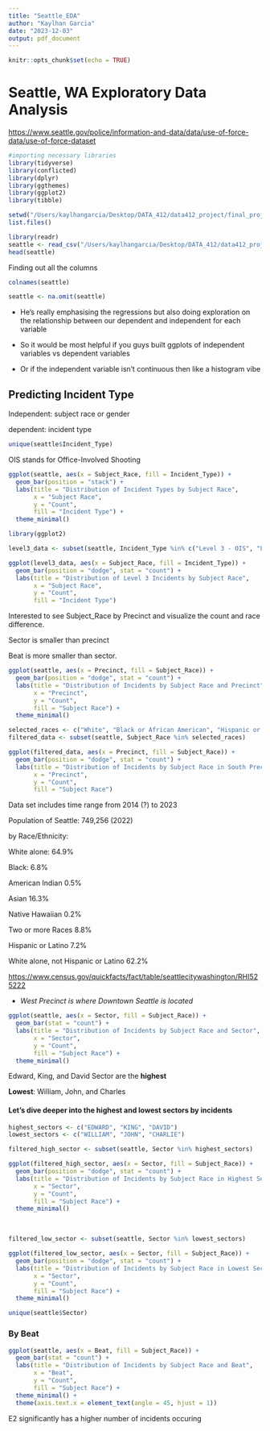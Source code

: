 ```yaml
---
title: "Seattle_EDA"
author: "Kaylhan Garcia"
date: "2023-12-03"
output: pdf_document
---
```


```r
knitr::opts_chunk$set(echo = TRUE)
```

# Seattle, WA Exploratory Data Analysis

<https://www.seattle.gov/police/information-and-data/data/use-of-force-data/use-of-force-dataset>

```r
#importing necessary libraries
library(tidyverse)
library(conflicted)
library(dplyr)
library(ggthemes)
library(ggplot2)
library(tibble)
```

```r
setwd("/Users/kaylhangarcia/Desktop/DATA_412/data412_project/final_project/data-412-mpd-use-of-force")
list.files()
```

```r
library(readr)
seattle <- read_csv("/Users/kaylhangarcia/Desktop/DATA_412/data412_project/final_project/data-412-mpd-use-of-force/data/Use_Of_Force_Seattle.csv")
head(seattle)
```

Finding out all the columns

```r
colnames(seattle)
```

```r
seattle <- na.omit(seattle)
```

-   He's really emphasising the regressions but also doing exploration on the relationship between our dependent and independent for each variable

-   So it would be most helpful if you guys built ggplots of independent variables vs dependent variables

-   Or if the independent variable isn't continuous then like a histogram vibe

## Predicting Incident Type

Independent: subject race or gender

dependent: incident type

```r
unique(seattle$Incident_Type)
```

OIS stands for Office-Involved Shooting

```r
ggplot(seattle, aes(x = Subject_Race, fill = Incident_Type)) +
  geom_bar(position = "stack") +
  labs(title = "Distribution of Incident Types by Subject Race",
       x = "Subject Race",
       y = "Count",
       fill = "Incident Type") +
  theme_minimal()
```

```r
library(ggplot2)

level3_data <- subset(seattle, Incident_Type %in% c("Level 3 - OIS", "Level 3 - Use of Force"))

ggplot(level3_data, aes(x = Subject_Race, fill = Incident_Type)) +
  geom_bar(position = "dodge", stat = "count") +
  labs(title = "Distribution of Level 3 Incidents by Subject Race",
       x = "Subject Race",
       y = "Count",
       fill = "Incident Type") 
```

Interested to see Subject_Race by Precinct and visualize the count and race difference.

Sector is smaller than precinct

Beat is more smaller than sector.

```r
ggplot(seattle, aes(x = Precinct, fill = Subject_Race)) +
  geom_bar(position = "dodge", stat = "count") +
  labs(title = "Distribution of Incidents by Subject Race and Precinct",
       x = "Precinct",
       y = "Count",
       fill = "Subject Race") +
  theme_minimal()
```

```r
selected_races <- c("White", "Black or African American", "Hispanic or Latino", "Asian", "Unspecified")
filtered_data <- subset(seattle, Subject_Race %in% selected_races)

ggplot(filtered_data, aes(x = Precinct, fill = Subject_Race)) +
  geom_bar(position = "dodge", stat = "count") +
  labs(title = "Distribution of Incidents by Subject Race in South Precinct",
       x = "Precinct",
       y = "Count",
       fill = "Subject Race")
```

Data set includes time range from 2014 (?) to 2023

Population of Seattle: 749,256 (2022)

by Race/Ethnicity:

White alone: 64.9%

Black: 6.8%

American Indian 0.5%

Asian 16.3%

Native Hawaiian 0.2%

Two or more Races 8.8%

Hispanic or Latino 7.2%

White alone, not Hispanic or Latino 62.2%

<https://www.census.gov/quickfacts/fact/table/seattlecitywashington/RHI525222>

-   *West Precinct is where Downtown Seattle is located*

```r
ggplot(seattle, aes(x = Sector, fill = Subject_Race)) +
  geom_bar(stat = "count") +
  labs(title = "Distribution of Incidents by Subject Race and Sector",
       x = "Sector",
       y = "Count",
       fill = "Subject Race") +
  theme_minimal()

```

Edward, King, and David Sector are the **highest**

**Lowest**: William, John, and Charles

#### Let's dive deeper into the highest and lowest sectors by incidents

```r
highest_sectors <- c("EDWARD", "KING", "DAVID")
lowest_sectors <- c("WILLIAM", "JOHN", "CHARLIE")
```

```r
filtered_high_sector <- subset(seattle, Sector %in% highest_sectors)

ggplot(filtered_high_sector, aes(x = Sector, fill = Subject_Race)) +
  geom_bar(position = "dodge", stat = "count") +
  labs(title = "Distribution of Incidents by Subject Race in Highest Sectors",
       x = "Sector",
       y = "Count",
       fill = "Subject Race") +
  theme_minimal()
```

\

```r
filtered_low_sector <- subset(seattle, Sector %in% lowest_sectors)

ggplot(filtered_low_sector, aes(x = Sector, fill = Subject_Race)) +
  geom_bar(position = "dodge", stat = "count") +
  labs(title = "Distribution of Incidents by Subject Race in Lowest Sectors",
       x = "Sector",
       y = "Count",
       fill = "Subject Race") +
  theme_minimal()
```

```r
unique(seattle$Sector)
```

### By Beat 

```r
ggplot(seattle, aes(x = Beat, fill = Subject_Race)) +
  geom_bar(stat = "count") +
  labs(title = "Distribution of Incidents by Subject Race and Beat",
       x = "Beat",
       y = "Count",
       fill = "Subject Race") +
  theme_minimal() +
  theme(axis.text.x = element_text(angle = 45, hjust = 1)) 
```

E2 significantly has a higher number of incidents occuring
